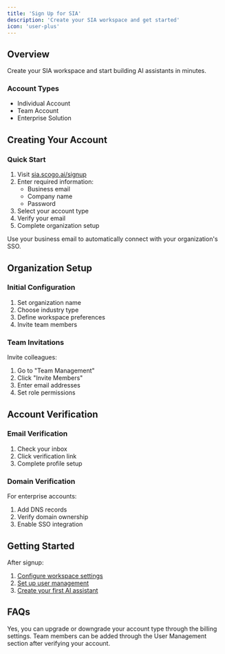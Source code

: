 ```yaml
---
title: 'Sign Up for SIA'
description: 'Create your SIA workspace and get started'
icon: 'user-plus'
---
```


## Overview

Create your SIA workspace and start building AI assistants in minutes.

### Account Types
- Individual Account
- Team Account
- Enterprise Solution

## Creating Your Account

### Quick Start
1. Visit [sia.scogo.ai/signup](https://sia.scogo.ai/signup)
2. Enter required information:
   - Business email
   - Company name
   - Password
3. Select your account type
4. Verify your email
5. Complete organization setup

<Tip>
Use your business email to automatically connect with your organization's SSO.
</Tip>

## Organization Setup

### Initial Configuration
1. Set organization name
2. Choose industry type
3. Define workspace preferences
4. Invite team members

### Team Invitations
Invite colleagues:
1. Go to "Team Management"
2. Click "Invite Members"
3. Enter email addresses
4. Set role permissions

## Account Verification

### Email Verification
1. Check your inbox
2. Click verification link
3. Complete profile setup

### Domain Verification
For enterprise accounts:
1. Add DNS records
2. Verify domain ownership
3. Enable SSO integration

## Getting Started

After signup:
1. [Configure workspace settings](/platform/settings)
2. [Set up user management](/platform/user-management)
3. [Create your first AI assistant](/platform/kb-access)

## FAQs

<AccordionGroup>
  <Accordion title="Can I change my account type later?">
    Yes, you can upgrade or downgrade your account type through the billing settings.
  </Accordion>
  
  <Accordion title="How do I add team members?">
    Team members can be added through the User Management section after verifying your account.
  </Accordion>
</AccordionGroup> 
